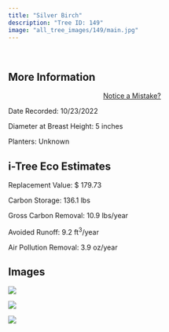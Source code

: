 ```yaml
---
title: "Silver Birch"
description: "Tree ID: 149"
image: "all_tree_images/149/main.jpg"
---
```


<br>

## **More Information**
::: column-margin
<center><a class="button" href="https://forms.gle/W6f5nwYxrM33hF4f7">Notice a Mistake?</a></center>
:::


Date Recorded:  10/23/2022

Diameter at Breast Height:  5  inches

Planters:  Unknown

## **i-Tree Eco Estimates**


 Replacement Value: $ 179.73

 Carbon Storage:  136.1  lbs

 Gross Carbon Removal:  10.9  lbs/year

 Avoided Runoff:  9.2  ft<sup>3</sup>/year

 Air Pollution Removal:  3.9  oz/year

## **Images**


 ![](all_tree_images/149/IMG_6917.jpg)

 ![](all_tree_images/149/IMG_6918.jpg)

 ![](all_tree_images/149/main.jpg)
